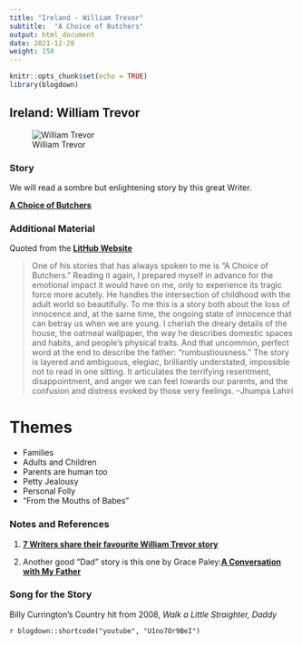 ```yaml
---
title: "Ireland - William Trevor"
subtitle:  "A Choice of Butchers"
output: html_document
date: 2021-12-28
weight: 150
---
```


```r
knitr::opts_chunk$set(echo = TRUE)
library(blogdown)
```


## Ireland: William Trevor

![William Trevor](https://s26162.pcdn.co/wp-content/uploads/2018/05/trevor.png)



### Story

We will read a sombre but enlightening story by this great Writer. 

<u>[**A Choice of Butchers**](/pdf/ISTW/A-Choice-of-Butchers.pdf)</u>

### Additional Material

Quoted from the <u>[**LitHub Website**](https://lithub.com/)</u>

> One of his stories that has always spoken to me is “A Choice of Butchers.” Reading it again, I prepared myself in advance for the emotional impact it would have on me, only to experience its tragic force more acutely. He handles the intersection of childhood with the adult world so beautifully. To me this is a story both about the loss of innocence and, at the same time, the ongoing state of innocence that can betray us when we are young.
I cherish the dreary details of the house, the oatmeal wallpaper, the way he describes domestic spaces and habits, and people’s physical traits. And that uncommon, perfect word at the end to describe the father: “rumbustiousness.” The story is layered and ambiguous, elegiac, brilliantly understated, impossible not to read in one sitting. It articulates the terrifying resentment, disappointment, and anger we can feel towards our parents, and the confusion and distress evoked by those very feelings.
–Jhumpa Lahiri

# Themes

- Families
- Adults and Children
- Parents are human too
- Petty Jealousy
- Personal Folly
- "From the Mouths of Babes"


### Notes and References

1. <u>[**7 Writers share their favourite William Trevor story**](https://lithub.com/7-writers-share-their-favorite-william-trevor-story/)</u>

2. Another good "Dad" story is this one by Grace Paley:<u>[**A Conversation with My Father**](/pdf/ISTW/AConversationWithMyFather-GracePaley.pdf)</u>


### Song for the Story

Billy Currington's Country hit from 2008, *Walk a Little Straighter, Daddy*

`r blogdown::shortcode("youtube", "U1no7Or9BeI")`
